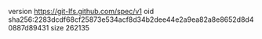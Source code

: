 version https://git-lfs.github.com/spec/v1
oid sha256:2283dcdf68cf25873e534acf8d34b2dee44e2a9ea82a8e8652d8d40887d89431
size 262135
